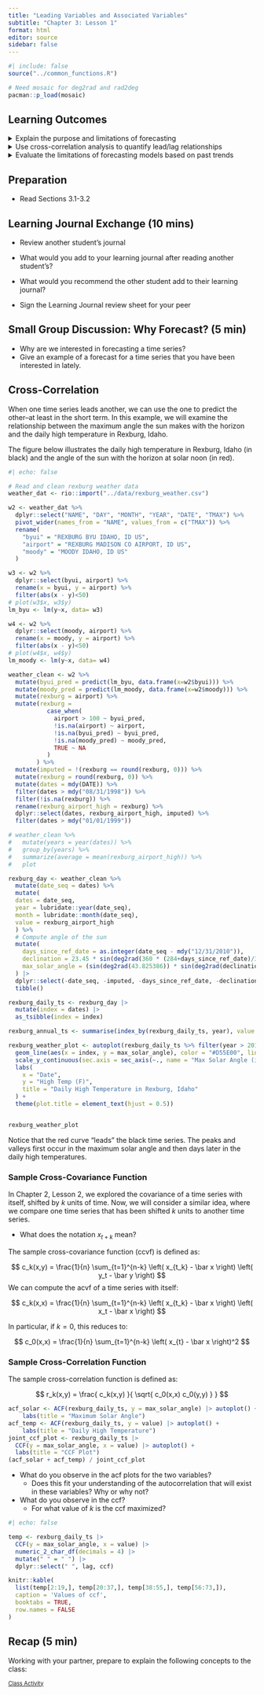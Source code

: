 ```yaml
---
title: "Leading Variables and Associated Variables"
subtitle: "Chapter 3: Lesson 1"
format: html
editor: source
sidebar: false
---
```


```r
#| include: false
source("../common_functions.R")

# Need mosaic for deg2rad and rad2deg
pacman::p_load(mosaic)
```

```{=html}
<script type="text/javascript">
 function showhide(id) {
    var e = document.getElementById(id);
    e.style.display = (e.style.display == 'block') ? 'none' : 'block';
 }
 
 function openTab(evt, tabName) {
    var i, tabcontent, tablinks;
    tabcontent = document.getElementsByClassName("tabcontent");
    for (i = 0; i < tabcontent.length; i++) {
        tabcontent[i].style.display = "none";
    }
    tablinks = document.getElementsByClassName("tablinks");
    for (i = 0; i < tablinks.length; i++) {
        tablinks[i].className = tablinks[i].className.replace(" active", "");
    }
    document.getElementById(tabName).style.display = "block";
    evt.currentTarget.className += " active";
 }    
</script>
```


## Learning Outcomes

<details>
<summary>Explain the purpose and limitations of forecasting</summary>
    -   Define lead time
    -   Define forecasting
    -   Differentiate causation from correlation
</details>
<details>
<summary>Use cross-correlation analysis to quantify lead/lag relationships</summary>
    -   Explain forecasting by leading indicators
    -   Define the population k-lag ccvt
    -   Define the population k-lag ccf
    -   Define the sample k-lag ccvt
    -   Define the sample k-lag ccf
    -   Estimate an ccf for two time series
    -   Interpret whether a variable is a leading indicator using a cross-correlogram
</details>
<details>
<summary>Evaluate the limitations of forecasting models based on past trends</summary>
    -   Explain how unexpected future events may invalidate forecast trends
    -   Avoid over-extrapolation of fitted trends beyond reasonable time horizons
</details>


## Preparation

-   Read Sections 3.1-3.2


## Learning Journal Exchange (10 mins)

-   Review another student's journal

-   What would you add to your learning journal after reading another student's?

-   What would you recommend the other student add to their learning journal?

-   Sign the Learning Journal review sheet for your peer


## Small Group Discussion: Why Forecast? (5 min)

-   Why are we interested in forecasting a time series?
-   Give an example of a forecast for a time series that you have been interested in lately.

## Cross-Correlation

When one time series leads another, we can use the one to predict the other--at least in the short term. In this example, we will examine the relationship between the maximum angle the sun makes with the horizon and the daily high temperature in Rexburg, Idaho.

The figure below illustrates the daily high temperature in Rexburg, Idaho (in black) and the angle of the sun with the horizon at solar noon (in red).

```r
#| echo: false

# Read and clean rexburg weather data
weather_dat <- rio::import("../data/rexburg_weather.csv")

w2 <- weather_dat %>%
  dplyr::select("NAME", "DAY", "MONTH", "YEAR", "DATE", "TMAX") %>%
  pivot_wider(names_from = "NAME", values_from = c("TMAX")) %>%
  rename(
    "byui" = "REXBURG BYU IDAHO, ID US",
    "airport" = "REXBURG MADISON CO AIRPORT, ID US",
    "moody" = "MOODY IDAHO, ID US"
  )

w3 <- w2 %>%
  dplyr::select(byui, airport) %>%
  rename(x = byui, y = airport) %>%
  filter(abs(x - y)<50)
# plot(w3$x, w3$y)
lm_byu <- lm(y~x, data= w3)

w4 <- w2 %>%
  dplyr::select(moody, airport) %>%
  rename(x = moody, y = airport) %>%
  filter(abs(x - y)<50)
# plot(w4$x, w4$y)
lm_moody <- lm(y~x, data= w4)

weather_clean <- w2 %>%
  mutate(byui_pred = predict(lm_byu, data.frame(x=w2$byui))) %>%
  mutate(moody_pred = predict(lm_moody, data.frame(x=w2$moody))) %>%
  mutate(rexburg = airport) %>%
  mutate(rexburg =
           case_when(
             airport > 100 ~ byui_pred,
             !is.na(airport) ~ airport,
             !is.na(byui_pred) ~ byui_pred,
             !is.na(moody_pred) ~ moody_pred,
             TRUE ~ NA
           )
        ) %>%
  mutate(imputed = !(rexburg == round(rexburg, 0))) %>%
  mutate(rexburg = round(rexburg, 0)) %>%
  mutate(dates = mdy(DATE)) %>%
  filter(dates > mdy("08/31/1998")) %>%
  filter(!is.na(rexburg)) %>%
  rename(rexburg_airport_high = rexburg) %>%
  dplyr::select(dates, rexburg_airport_high, imputed) %>%
  filter(dates > mdy("01/01/1999"))

# weather_clean %>%
#   mutate(years = year(dates)) %>%
#   group_by(years) %>%
#   summarize(average = mean(rexburg_airport_high)) %>%
#   plot

rexburg_day <- weather_clean %>%
  mutate(date_seq = dates) %>%
  mutate(
  dates = date_seq,
  year = lubridate::year(date_seq),
  month = lubridate::month(date_seq),
  value = rexburg_airport_high
  ) %>%
  # Compute angle of the sun
  mutate(
    days_since_ref_date = as.integer(date_seq - mdy("12/31/2010")),
    declination = 23.45 * sin(deg2rad(360 * (284+days_since_ref_date)/365.25)),
    max_solar_angle = (sin(deg2rad(43.825386)) * sin(deg2rad(declination)) + cos(deg2rad(43.825386)) * cos(deg2rad(declination)) * cos(0)) |> asin() |> rad2deg()
  ) |>
  dplyr::select(-date_seq, -imputed, -days_since_ref_date, -declination) %>%
  tibble()

rexburg_daily_ts <- rexburg_day |>
  mutate(index = dates) |>
  as_tsibble(index = index)

rexburg_annual_ts <- summarise(index_by(rexburg_daily_ts, year), value = mean(value))

rexburg_weather_plot <- autoplot(rexburg_daily_ts %>% filter(year > 2016), .vars = value) +
  geom_line(aes(x = index, y = max_solar_angle), color = "#D55E00", linewidth = 2) +
  scale_y_continuous(sec.axis = sec_axis(~., name = "Max Solar Angle (in degrees)")) +
  labs(
    x = "Date",
    y = "High Temp (F)",
    title = "Daily High Temperature in Rexburg, Idaho"
  ) +
  theme(plot.title = element_text(hjust = 0.5))


rexburg_weather_plot
```

Notice that the red curve "leads" the black time series. The peaks and valleys first occur in the maximum solar angle and then days later in the daily high temperatures.

### Sample Cross-Covariance Function

In Chapter 2, Lesson 2, we explored the covariance of a time series with itself, shifted by $k$ units of time. Now, we will consider a similar idea, where we compare one time series that has been shifted $k$ units to another time series.

-   What does the notation $x_{t+k}$ mean?

The sample cross-covariance function (ccvf) is defined as:

$$
  c_k(x,y) = \frac{1}{n} \sum_{t=1}^{n-k} \left( x_{t_k} - \bar x \right) \left( y_t - \bar y \right)
$$
We can compute the acvf of a time series with itself:

$$
  c_k(x,x) = \frac{1}{n} \sum_{t=1}^{n-k} \left( x_{t_k} - \bar x \right) \left( x_t - \bar x \right)
$$

In particular, if $k=0$, this reduces to:

$$
  c_0(x,x) = \frac{1}{n} \sum_{t=1}^{n-k} \left( x_{t} - \bar x \right)^2
$$

### Sample Cross-Correlation Function

The sample cross-correlation function is defined as:

$$
  r_k(x,y) = \frac{
                    c_k(x,y)
                  }{
                    \sqrt{ c_0(x,x) c_0(y,y) }
                  }
$$


```r
acf_solar <- ACF(rexburg_daily_ts, y = max_solar_angle) |> autoplot() +
    labs(title = "Maximum Solar Angle")
acf_temp <- ACF(rexburg_daily_ts, y = value) |> autoplot() +
    labs(title = "Daily High Temperature")
joint_ccf_plot <- rexburg_daily_ts |>
  CCF(y = max_solar_angle, x = value) |> autoplot() +
  labs(title = "CCF Plot")
(acf_solar + acf_temp) / joint_ccf_plot
```

-   What do you observe in the acf plots for the two variables?
    -   Does this fit your understanding of the autocorrelation that will exist in these variables? Why or why not?
-   What do you observe in the ccf?
    -   For what value of $k$ is the ccf maximized?


```r
#| echo: false

temp <- rexburg_daily_ts |>
  CCF(y = max_solar_angle, x = value) |>
  numeric_2_char_df(decimals = 4) |>
  mutate(" " = " ") |>
  dplyr::select(" ", lag, ccf)

knitr::kable(
  list(temp[2:19,], temp[20:37,], temp[38:55,], temp[56:73,]),
  caption = 'Values of ccf',
  booktabs = TRUE,
  row.names = FALSE
)
```






## Recap (5 min)

Working with your partner, prepare to explain the following concepts to the class:







<a href="javascript:showhide('Solutions')"
style="font-size:.8em;">Class Activity</a>

::: {#Solutions style="display:none;"}

Solutions to Class Activity

```r
#| echo: false
stuff <- "here"
```

:::